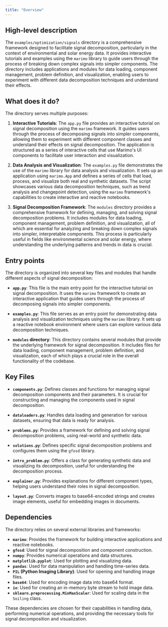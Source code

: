 ```yaml
---
title: "Overview"
---
```


## High-level description

The `examples/optimization/signals` directory is a comprehensive framework designed to facilitate signal decomposition, particularly in the context of environmental and solar energy data. It provides interactive tutorials and examples using the `marimo` library to guide users through the process of breaking down complex signals into simpler components. The directory includes applications and modules for data loading, component management, problem definition, and visualization, enabling users to experiment with different data decomposition techniques and understand their effects.

## What does it do?

The directory serves multiple purposes:

1. **Interactive Tutorials**: The `app.py` file provides an interactive tutorial on signal decomposition using the `marimo` framework. It guides users through the process of decomposing signals into simpler components, allowing them to experiment with different component classes and understand their effects on signal decomposition. The application is structured as a series of interactive cells that use Marimo's UI components to facilitate user interaction and visualization.

2. **Data Analysis and Visualization**: The `examples.py` file demonstrates the use of the `marimo` library for data analysis and visualization. It sets up an application using `marimo.App` and defines a series of cells that load, process, and visualize both real and synthetic datasets. The script showcases various data decomposition techniques, such as trend analysis and changepoint detection, using the `marimo` framework's capabilities to create interactive and reactive notebooks.

3. **Signal Decomposition Framework**: The `modules` directory provides a comprehensive framework for defining, managing, and solving signal decomposition problems. It includes modules for data loading, component management, problem definition, and visualization, all of which are essential for analyzing and breaking down complex signals into simpler, interpretable components. This process is particularly useful in fields like environmental science and solar energy, where understanding the underlying patterns and trends in data is crucial.

## Entry points

The directory is organized into several key files and modules that handle different aspects of signal decomposition:

- **`app.py`**: This file is the main entry point for the interactive tutorial on signal decomposition. It uses the `marimo` framework to create an interactive application that guides users through the process of decomposing signals into simpler components.

- **`examples.py`**: This file serves as an entry point for demonstrating data analysis and visualization techniques using the `marimo` library. It sets up a reactive notebook environment where users can explore various data decomposition techniques.

- **`modules` directory**: This directory contains several modules that provide the underlying framework for signal decomposition. It includes files for data loading, component management, problem definition, and visualization, each of which plays a crucial role in the overall functionality of the codebase.

## Key Files

- **`components.py`**: Defines classes and functions for managing signal decomposition components and their parameters. It is crucial for constructing and managing the components used in signal decomposition.

- **`dataloaders.py`**: Handles data loading and generation for various datasets, ensuring that data is ready for analysis.

- **`problems.py`**: Provides a framework for defining and solving signal decomposition problems, using real-world and synthetic data.

- **`solutions.py`**: Defines specific signal decomposition problems and configures them using the `gfosd` library.

- **`intro_problem.py`**: Offers a class for generating synthetic data and visualizing its decomposition, useful for understanding the decomposition process.

- **`explainer.py`**: Provides explanations for different component types, helping users understand their roles in signal decomposition.

- **`layout.py`**: Converts images to base64-encoded strings and creates image elements, useful for embedding images in documents.

## Dependencies

The directory relies on several external libraries and frameworks:

- **`marimo`**: Provides the framework for building interactive applications and reactive notebooks.
- **`gfosd`**: Used for signal decomposition and component construction.
- **`numpy`**: Provides numerical operations and data structures.
- **`matplotlib.pyplot`**: Used for plotting and visualizing data.
- **`pandas`**: Used for data manipulation and handling time-series data.
- **`PIL` (Python Imaging Library)**: Used for opening and handling image files.
- **`base64`**: Used for encoding image data into base64 format.
- **`io`**: Used for creating an in-memory byte stream to hold image data.
- **`sklearn.preprocessing.MinMaxScaler`**: Used for scaling data in the `Soiling` class.

These dependencies are chosen for their capabilities in handling data, performing numerical operations, and providing the necessary tools for signal decomposition and visualization.